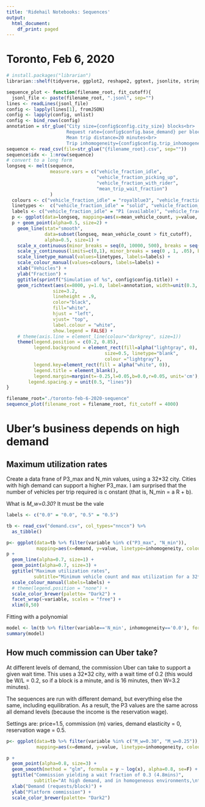 ```yaml
---
title: 'Ridehail Notebooks: Sequences'
output:
  html_document:
    df_print: paged
---
```


# Toronto, Feb 6, 2020

```r
# install.packages("librarian")
librarian::shelf(tidyverse, ggplot2, reshape2, ggtext, jsonlite, stringr)
```

```r
sequence_plot <- function(filename_root, fit_cutoff){
  jsonl_file <- paste(filename_root, ".jsonl", sep="")
lines <- readLines(jsonl_file)
config <- lapply(lines[1], fromJSON)
config <- lapply(config, unlist)
config <- bind_rows(config)
annotation = str_glue("City size={config$config.city_size} blocks<br>
                      Request rate={config$config.base_demand} per block<br>
                      Mean trip distance=20 minutes<br>
                      Trip inhomogeneity={config$config.trip_inhomogeneity}")
sequence <- read_csv(file=str_glue("{filename_root}.csv", sep=""))
sequence$idx <- 1:nrow(sequence)
# convert to a long form
longseq <- melt(sequence, 
                measure.vars = c("vehicle_fraction_idle", 
                                 "vehicle_fraction_picking_up", 
                                 "vehicle_fraction_with_rider", 
                                 "mean_trip_wait_fraction")
                )
  colours <- c("vehicle_fraction_idle" = "royalblue3", "vehicle_fraction_picking_up" = "gold3", "vehicle_fraction_with_rider" = "green4", "mean_trip_wait_fraction" = "red3")
  linetypes <-  c("vehicle_fraction_idle" = "solid", "vehicle_fraction_picking_up" = "solid", "vehicle_fraction_with_rider" = "solid", "mean_trip_wait_fraction" = "dashed")
  labels <- c("vehicle_fraction_idle" = "P1 (available)", "vehicle_fraction_picking_up" = "P2 (dispatch)", "vehicle_fraction_with_rider" = "P3 (busy)", "mean_trip_wait_fraction" = "Wait fraction (W/L)")
  p <- ggplot(data=longseq, mapping=aes(x=mean_vehicle_count, y=value, colour=variable, linetype=variable, label=annotation))
  p + geom_point(alpha=0.5, size=2) +
    geom_line(stat="smooth", 
              data=subset(longseq, mean_vehicle_count > fit_cutoff), 
              alpha=0.5, size=1) +
    scale_x_continuous(minor_breaks = seq(0, 10000, 500), breaks = seq(0, 10000, 1000)) +
    scale_y_continuous(limits=c(0,1), minor_breaks = seq(0 , 1, .05), breaks = seq(0, 1, .2)) +
    scale_linetype_manual(values=linetypes, labels=labels) +
    scale_colour_manual(values=colours, labels=labels) + 
    xlab("Vehicles") +
    ylab("Fraction") + 
    ggtitle(sprintf("Simulation of %s", config$config.title)) +
    geom_richtext(aes(x=8000, y=1.0, label=annotation, width=unit(0.3, "npc"), stat="unique"),
                 size=3.2, 
                 lineheight = .9,
                 color="black", 
                 fill="white", 
                 hjust = "left",
                 vjust= "top",
                 label.colour = "white",
                 show.legend = FALSE) +
    # theme(axis.line = element_line(colour="darkgrey", size=1))
    theme(legend.position = c(0.2, 0.85), 
          legend.background = element_rect(fill=alpha("lightgray", 0),
                                    size=0.5, linetype="blank", 
                                    colour ="lightgray"),
          legend.key=element_rect(fill = alpha("white", 0)),
          legend.title = element_blank(), 
          legend.margin=margin(t=-0.25,l=0.05,b=0.0,r=0.05, unit='cm'), 
        legend.spacing.y = unit(0.5, "lines")) 
}
```


```r
filename_root="./toronto-feb-6-2020-sequence"
sequence_plot(filename_root = filename_root, fit_cutoff = 4000)
```

# Uber's business depends on high demand

## Maximum utilization rates

Create a data frane of P3_max and N_min values, using a 32*32 city. Cities with high demand can support a higher P3_max. I am surprised that the number of vehicles per trip required is c    onstant (that is, N_min = a R + b).

What is *M_w=0.30*? It must be the vale

```r
labels <- c("0.0" = "0.0", "0.5" = "0.5")

tb <- read_csv("demand.csv", col_types="nnccn") %>% 
  as_tibble()

p<- ggplot(data=tb %>% filter(variable %in% c("P3_max", "N_min")), 
           mapping=aes(x=demand, y=value, linetype=inhomogeneity, colour=variable))
p + 
  geom_line(alpha=0.7, size=1) +
  geom_point(alpha=0.7, size=3) +
  ggtitle("Maximum utilization rates",
          subtitle="Minimum vehicle count and max utilization for a 32*32 city") +
  scale_colour_manual(labels=labels) + 
  # theme(legend.position = "none") +
  scale_color_brewer(palette= "Dark2") + 
  facet_wrap(~variable, scales = "free") +
  xlim(0,50) 
```


Fitting with a polynomial

```r
model <- lm(tb %>% filter(variable=='N_min', inhomogeneity=='0.0'), formula=value ~ demand + I(demand^2))
summary(model)
```

## How much commission can Uber take?

At different levels of demand, the commission Uber can take to support a given wait time. This uses a 32*32 city, with a wait time of 0.2 (this would be W/L = 0.2, so if a block is a minute, and <L> is 16 minutes, then W=3.2 minutes).

The sequences are run with different demand, but everything else the same, including equilibration. As a result, the P3 values are the same across all demand levels (because the income is the reservation wage).

Settings are: price=1.5, commission (m) varies, demand elasticity = 0, reservation wage = 0.5.


```r
p<- ggplot(data=tb %>% filter(variable %in% c("M_w=0.30", "M_w=0.25")), 
           mapping=aes(x=demand, y=value, linetype=inhomogeneity, colour=variable))

p + 
  geom_point(alpha=0.8, size=3) +
  geom_smooth(method = "glm", formula = y ~ log(x), alpha=0.8, se=F) +
  ggtitle("Commission yielding a wait fraction of 0.3 (4.8mins)",
          subtitle="At high demand, and in homogeneous environments,\nthe platform can take a higher commission and still deliver the same wait time") +
  xlab("Demand (requests/block)") +
  ylab("Platform commission") +
  scale_color_brewer(palette= "Dark2") 
```